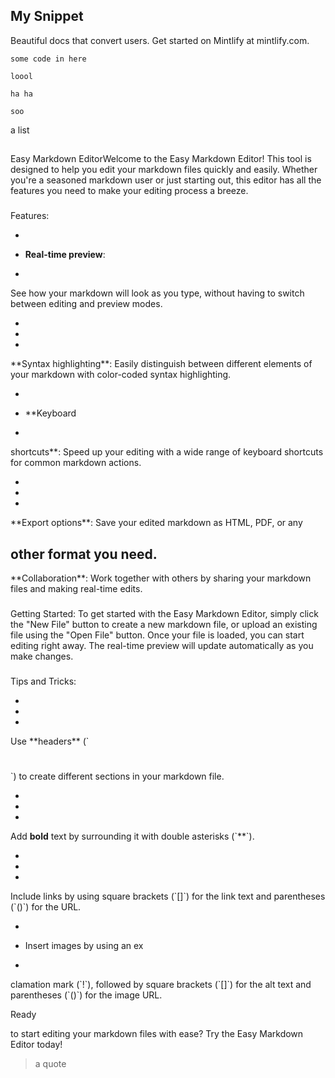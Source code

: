 ## My Snippet

<Info>Beautiful docs that convert users. Get started on Mintlify at mintlify.com.</Info>

```
some code in here

loool

ha ha

soo
```

a list

## 


 Easy Markdown EditorWelcome to the Easy Markdown Editor! This tool is designed to help you edit your markdown files quickly and easily. Whether you're a seasoned markdown user or just starting out, this editor has all the features you need to make your editing process a breeze.


### 


 Features:

- 
  
- **Real-time preview**:
- 
  


 See how your markdown will look as you type, without having to switch between editing and preview modes.

- 
  
- 
- 
  


 \*\*Syntax highlighting\*\*: Easily distinguish between different elements of your markdown with color-coded syntax highlighting.

- 
  
- \*\*Keyboard
- 
  


 shortcuts\*\*: Speed up your editing with a wide range of keyboard shortcuts for common markdown actions.

- 
  
- 
- 
  


 \*\*Export options\*\*: Save your edited markdown as HTML, PDF, or any

## other format you need.


 \*\*Collaboration\*\*: Work together with others by sharing your markdown files and making real-time edits.


### 


 Getting Started:
To get started with the Easy Markdown Editor, simply click the "New File" button to create a new markdown file, or upload an existing file using the "Open File" button. Once your file is loaded, you can start editing right away. The real-time preview will update automatically as you make changes.


### 


 Tips and Tricks:

- 
  
- 
- 
  


 Use \*\*headers\*\* (\`

# 


\`) to create different sections in your markdown file.

- 
  
- 
- 
  


 Add **bold** text by surrounding it with double asterisks (\`\*\*\`).

- 
  
- 
- 
  


 Include links by using square brackets (\`\[\]\`) for the link text and parentheses (\`()\`) for the URL.

- 
  
- Insert images by using an ex
- 
  


clamation mark (\`!\`), followed by square brackets (\`\[\]\`) for the alt text and parentheses (\`()\`) for the image URL.

Ready


 to start editing your markdown files with ease? Try the Easy Markdown Editor today!

> a quote
